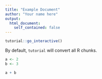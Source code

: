 ```yaml
---
title: "Example Document"
author: "Your name here"
output:
  html_document:
    self_contained: false
---
```


```r
tutorial::go_interactive()
```

By default, `tutorial` will convert all R chunks.

```r
a <- 2
b <- 3

a + b
```